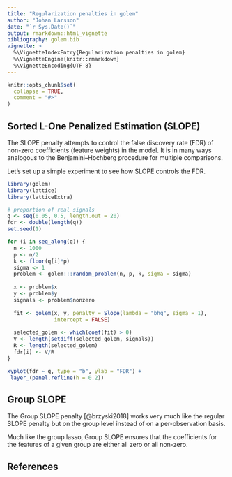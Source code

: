 ```yaml
---
title: "Regularization penalties in golem"
author: "Johan Larsson"
date: "`r Sys.Date()`"
output: rmarkdown::html_vignette
bibliography: golem.bib
vignette: >
  %\VignetteIndexEntry{Regularization penalties in golem}
  %\VignetteEngine{knitr::rmarkdown}
  %\VignetteEncoding{UTF-8}
---
```


```r
knitr::opts_chunk$set(
  collapse = TRUE,
  comment = "#>"
)
```

## Sorted L-One Penalized Estimation (SLOPE)

The SLOPE penalty attempts to control
the false discovery rate (FDR) of non-zero coefficients (feature weights)
in the model. It is in many ways analogous to the
Benjamini--Hochberg procedure for multiple comparisons.

Let's set up a simple experiment to see how SLOPE controls the FDR.

```r
library(golem)
library(lattice)
library(latticeExtra)

# proportion of real signals
q <- seq(0.05, 0.5, length.out = 20)
fdr <- double(length(q))
set.seed(1)

for (i in seq_along(q)) {
  n <- 1000
  p <- n/2
  k <- floor(q[i]*p)
  sigma <- 1
  problem <- golem:::random_problem(n, p, k, sigma = sigma)
  
  x <- problem$x
  y <- problem$y
  signals <- problem$nonzero
  
  fit <- golem(x, y, penalty = Slope(lambda = "bhq", sigma = 1),
               intercept = FALSE)
  
  selected_golem <- which(coef(fit) > 0)
  V <- length(setdiff(selected_golem, signals))
  R <- length(selected_golem)
  fdr[i] <- V/R
}

xyplot(fdr ~ q, type = "b", ylab = "FDR") +
 layer_(panel.refline(h = 0.2)) 
```

## Group SLOPE

The Group SLOPE penalty [@brzyski2018] works very much like the
regular SLOPE penalty but on the group level instead of 
on a per-observation basis. 

Much like the group lasso, Group SLOPE ensures that the coefficients
for the features of a given group are either all zero or all non-zero.

## References
